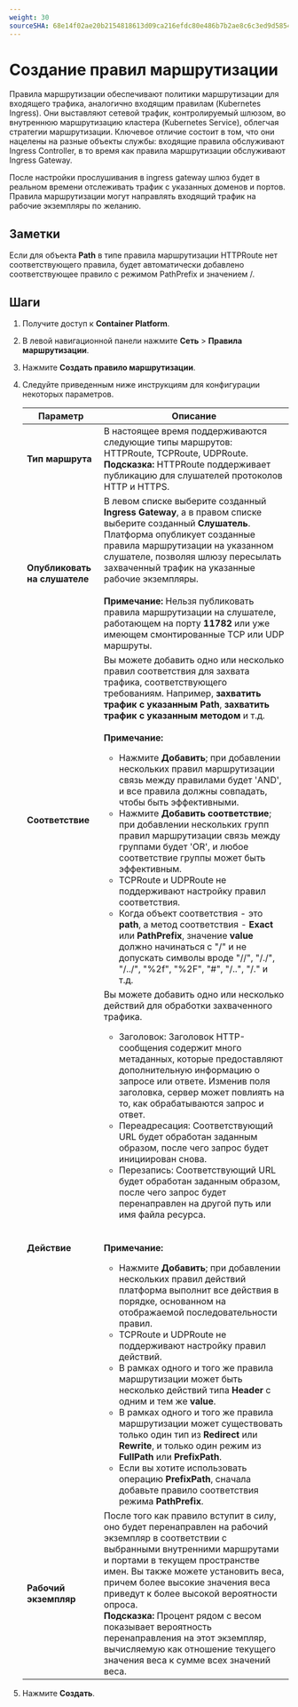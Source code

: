 ```yaml
---
weight: 30
sourceSHA: 68e14f02ae20b2154818613d09ca216efdc80e486b7b2ae8c6c3ed9d58541390
---
```


# Создание правил маршрутизации

Правила маршрутизации обеспечивают политики маршрутизации для входящего трафика, аналогично входящим правилам (Kubernetes Ingress). Они выставляют сетевой трафик, контролируемый шлюзом, во внутреннюю маршрутизацию кластера (Kubernetes Service), облегчая стратегии маршрутизации. Ключевое отличие состоит в том, что они нацелены на разные объекты службы: входящие правила обслуживают Ingress Controller, в то время как правила маршрутизации обслуживают Ingress Gateway.

После настройки прослушивания в ingress gateway шлюз будет в реальном времени отслеживать трафик с указанных доменов и портов. Правила маршрутизации могут направлять входящий трафик на рабочие экземпляры по желанию.

## Заметки

Если для объекта **Path** в типе правила маршрутизации HTTPRoute нет соответствующего правила, будет автоматически добавлено соответствующее правило с режимом PathPrefix и значением /.

## Шаги

1. Получите доступ к **Container Platform**.

2. В левой навигационной панели нажмите **Сеть** > **Правила маршрутизации**.

3. Нажмите **Создать правило маршрутизации**.

4. Следуйте приведенным ниже инструкциям для конфигурации некоторых параметров.

   | Параметр               | Описание                                                                                                                                                                                                                                                                                                                                                                                                                                                                                                                                                                                                                                                                                                                                                                                                                                                                                                                                                                                                                                                                                                                                                                                                                                                                                                                                     |
   | ----------------------- | --------------------------------------------------------------------------------------------------------------------------------------------------------------------------------------------------------------------------------------------------------------------------------------------------------------------------------------------------------------------------------------------------------------------------------------------------------------------------------------------------------------------------------------------------------------------------------------------------------------------------------------------------------------------------------------------------------------------------------------------------------------------------------------------------------------------------------------------------------------------------------------------------------------------------------------------------------------------------------------------------------------------------------------------------------------------------------------------------------------------------------------------------------------------------------------------------------------------------------------------------------------------------------------------------------------------------------- |
   | **Тип маршрута**        | В настоящее время поддерживаются следующие типы маршрутов: HTTPRoute, TCPRoute, UDPRoute.<br />**Подсказка:** HTTPRoute поддерживает публикацию для слушателей протоколов HTTP и HTTPS.                                                                                                                                                                                                                                                                                                                                                                                                                                                                                                                                                                                                                                                                                                                                                                                                                                                                                                                                                                                                                                                                                                             |
   | **Опубликовать на слушателе**  | В левом списке выберите созданный **Ingress Gateway**, а в правом списке выберите созданный **Слушатель**. Платформа опубликует созданные правила маршрутизации на указанном слушателе, позволяя шлюзу пересылать захваченный трафик на указанные рабочие экземпляры.<br /><br />**Примечание:** Нельзя публиковать правила маршрутизации на слушателе, работающем на порту **11782** или уже имеющем смонтированные TCP или UDP маршруты.                                                                                                                                                                                                                                                                                                                                                                                                                                                                                                                                                                                                                                                                                                                                                                                                       |
   | **Соответствие**         | Вы можете добавить одно или несколько правил соответствия для захвата трафика, соответствующего требованиям. Например, **захватить трафик с указанным Path**, **захватить трафик с указанным методом** и т.д.<br /><br />**Примечание:** <ul><li>Нажмите **Добавить**; при добавлении нескольких правил маршрутизации связь между правилами будет 'AND', и все правила должны совпадать, чтобы быть эффективными.</li><li>Нажмите **Добавить соответствие**; при добавлении нескольких групп правил маршрутизации связь между группами будет 'OR', и любое соответствие группы может быть эффективным.</li><li>TCPRoute и UDPRoute не поддерживают настройку правил соответствия.</li><li>Когда объект соответствия - это **path**, а метод соответствия - **Exact** или **PathPrefix**, значение **value** должно начинаться с "/" и не допускать символы вроде "//", "/./", "/../", "%2f", "%2F", "#", "/..", "/." и т.д.</li></ul>                                                                                                                                                                                                                                                                                                                                                  |
   | **Действие**            | Вы можете добавить одно или несколько действий для обработки захваченного трафика. <ul><li>Заголовок: Заголовок HTTP-сообщения содержит много метаданных, которые предоставляют дополнительную информацию о запросе или ответе. Изменив поля заголовка, сервер может повлиять на то, как обрабатываются запрос и ответ.</li><li>Переадресация: Соответствующий URL будет обработан заданным образом, после чего запрос будет инициирован снова.</li><li>Перезапись: Соответствующий URL будет обработан заданным образом, после чего запрос будет перенаправлен на другой путь или имя файла ресурса.</li></ul><br /><br />**Примечание:** <ul><li>Нажмите **Добавить**; при добавлении нескольких правил действий платформа выполнит все действия в порядке, основанном на отображаемой последовательности правил.</li><li>TCPRoute и UDPRoute не поддерживают настройку правил действий.</li><li>В рамках одного и того же правила маршрутизации может быть несколько действий типа **Header** с одним и тем же **value**.</li><li>В рамках одного и того же правила маршрутизации может существовать только один тип из **Redirect** или **Rewrite**, и только один режим из **FullPath** или **PrefixPath**.</li><li>Если вы хотите использовать операцию **PrefixPath**, сначала добавьте правило соответствия режима **PathPrefix**.</li></ul> |
   | **Рабочий экземпляр**     | После того как правило вступит в силу, оно будет перенаправлен на рабочий экземпляр в соответствии с выбранными внутренними маршрутами и портами в текущем пространстве имен. Вы также можете установить веса, причем более высокие значения веса приведут к более высокой вероятности опроса.<br />**Подсказка:** Процент рядом с весом показывает вероятность перенаправления на этот экземпляр, вычисляемую как отношение текущего значения веса к сумме всех значений веса.                                                                                                                                                                                                                                                                                                                                                                                                                                                                                                                                                                                                                                                                                                                                                                                                                 |

5. Нажмите **Создать**.
